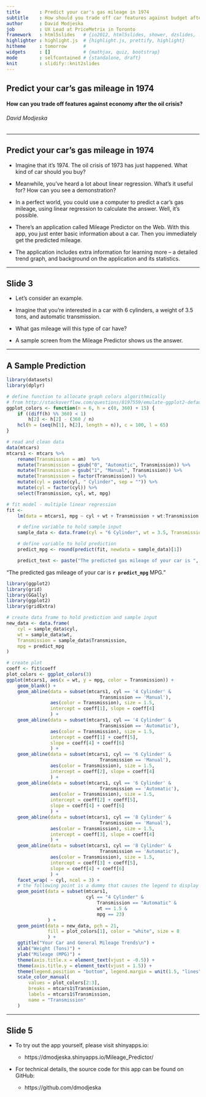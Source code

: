 ```yaml
---
title       : Predict your car's gas mileage in 1974
subtitle    : How should you trade off car features against budget after the oil crisis?
author      : David Modjeska
job         : UX Lead at PriceMetrix in Toronto
framework   : html5slides   # {io2012, html5slides, shower, dzslides, ...}
highlighter : highlight.js  # {highlight.js, prettify, highlight}
hitheme     : tomorrow      # 
widgets     : []            # {mathjax, quiz, bootstrap}
mode        : selfcontained # {standalone, draft}
knit        : slidify::knit2slides
--- 
```


## Predict your car's gas mileage in 1974  

#### How can you trade off features against economy after the oil crisis?  

###### David Modjeska  

---

## Predict your car's gas mileage in 1974

* Imagine that it's 1974. The oil crisis of 1973 has just happened. 
What kind of car should you buy?

* Meanwhile, you've heard a lot about linear regression. What's it useful for?
How can you see a demonstration?

* In a perfect world, you could use a computer to predict a car's gas mileage,
using linear regression to calculate the answer. Well, it's possible.

* There's an application called Mileage Predictor on the Web. 
With this app, you just enter basic information about a car.
Then you immediately get the predicted mileage.

* The application includes extra information for learning more --
a detailed trend graph, and background on the application and its statistics.

--- 

## Slide 3

* Let's consider an example.

* Imagine that you're interested in a car with 6 cylinders, a weight of 3.5 tons, and automatic transmission.

* What gas mileage will this type of car have? 

* A sample screen from the Mileage Predictor shows us the answer.

---

## A Sample Prediction

```r

library(datasets)
library(dplyr)

# define function to allocate graph colors algorithmically
# from http://stackoverflow.com/questions/8197559/emulate-ggplot2-default-color-palette
ggplot_colors <- function(n = 6, h = c(0, 360) + 15) {
    if ((diff(h) %% 360) < 1)
        h[2] <- h[2] - (360 / n)
    hcl(h = (seq(h[1], h[2], length = n)), c = 100, l = 65)
}

# read and clean data
data(mtcars)
mtcars1 <- mtcars %>%
    rename(Transmission = am)  %>%
    mutate(Transmission = gsub("0", "Automatic", Transmission)) %>%
    mutate(Transmission = gsub("1", "Manual", Transmission)) %>%
    mutate(Transmission = factor(Transmission)) %>%
    mutate(cyl = paste(cyl, " Cylinder", sep = "")) %>%
    mutate(cyl = factor(cyl)) %>%
    select(Transmission, cyl, wt, mpg)

# fit model - multiple linear regression
fit <-
    lm(data = mtcars1, mpg ~ cyl + wt + Transmission + wt:Transmission - 1)

    # define variable to hold sample input
    sample_data <- data.frame(cyl = "6 Cylinder", wt = 3.5, Transmission = "Automatic")

    # define variable to hold prediction
    predict_mpg <- round(predict(fit, newdata = sample_data)[1])

    predict_text <- paste("The predicted gas mileage of your car is ", round(predict_mpg), " MPG.")
```

 "The predicted gas mileage of your car is **`r predict_mpg`** MPG."

```r

library(ggplot2)
library(grid)
library(GGally)
library(ggplot2)
library(gridExtra)

# create data frame to hold prediction and sample input
new_data <- data.frame(
    cyl = sample_data$cyl,
    wt = sample_data$wt,
    Transmission = sample_data$Transmission,
    mpg = predict_mpg
)

# create plot
coeff <- fit$coeff
plot_colors <- ggplot_colors(3)
ggplot(mtcars1, aes(x = wt, y = mpg, color = Transmission)) +
    geom_blank() +
    geom_abline(data = subset(mtcars1, cyl == '4 Cylinder' &
                                  Transmission == 'Manual'),
                aes(color = Transmission), size = 1.5,
                intercept = coeff[1], slope = coeff[4]
                ) +
    geom_abline(data = subset(mtcars1, cyl == '4 Cylinder' &
                                  Transmission == 'Automatic'),
                aes(color = Transmission), size = 1.5,
                intercept = coeff[1] + coeff[5],
                slope = coeff[4] + coeff[6]
                ) +
    geom_abline(data = subset(mtcars1, cyl == '6 Cylinder' &
                                  Transmission == 'Manual'),
                aes(color = Transmission), size = 1.5,
                intercept = coeff[2], slope = coeff[4]
                ) +
    geom_abline(data = subset(mtcars1, cyl == '6 Cylinder' &
                                  Transmission == 'Automatic'),
                aes(color = Transmission), size = 1.5,
                intercept = coeff[2] + coeff[5],
                slope = coeff[4] + coeff[6]
                ) +
    geom_abline(data = subset(mtcars1, cyl == '8 Cylinder' &
                                  Transmission == 'Manual'),
                aes(color = Transmission), size = 1.5,
                intercept = coeff[3], slope = coeff[4]
                ) +
    geom_abline(data = subset(mtcars1, cyl == '8 Cylinder' &
                                  Transmission == 'Automatic'),
                aes(color = Transmission), size = 1.5,
                intercept = coeff[3] + coeff[5],
                slope = coeff[4] + coeff[6]
                ) +
    facet_wrap( ~ cyl, ncol = 3) +
    # the following point is a dummy that causes the legend to display
    geom_point(data = subset(mtcars1,
                             cyl == "4 Cylinder" &
                                 Transmission == "Automatic" &
                                 wt == 1.5 &
                                 mpg == 23)
               ) +
    geom_point(data = new_data, pch = 21,
               fill = plot_colors[1], color = "white", size = 8
               ) +
    ggtitle("Your Car and General Mileage Trends\n") +
    xlab("Weight (Tons)") +
    ylab("Mileage (MPG)") +
    theme(axis.title.x = element_text(vjust = -0.5)) +
    theme(axis.title.y = element_text(vjust = 1.5)) +
    theme(legend.position = "bottom", legend.margin = unit(1.5, "lines")) +
    scale_color_manual(
        values = plot_colors[2:3],
        breaks = mtcars1$Transmission,
        labels = mtcars1$Transmission,
        name = "Transmission"
    )

```

--- 

## Slide 5

* To try out the app yourself, please visit shinyapps.io:

     + https://dmodjeska.shinyapps.io/Mileage_Predictor/

* For technical details, the source code for this app can be found on GitHub:

     + https://github.com/dmodjeska




